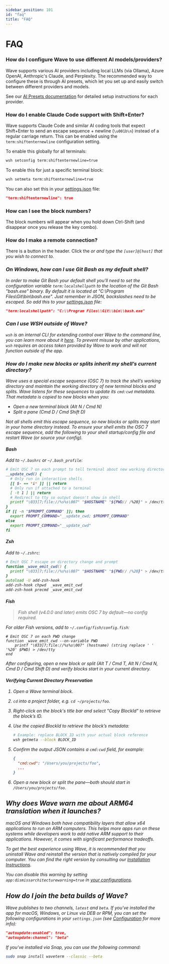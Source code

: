 ```yaml
---
sidebar_position: 101
id: "faq"
title: "FAQ"
---
```


# FAQ

### How do I configure Wave to use different AI models/providers?

Wave supports various AI providers including local LLMs (via Ollama), Azure OpenAI, Anthropic's Claude, and Perplexity. The recommended way to configure these is through AI presets, which let you set up and easily switch between different providers and models.

See our [AI Presets documentation](/ai-presets) for detailed setup instructions for each provider.

### How do I enable Claude Code support with Shift+Enter?

Wave supports Claude Code and similar AI coding tools that expect Shift+Enter to send an escape sequence + newline (`\u001b\n`) instead of a regular carriage return. This can be enabled using the `term:shiftenternewline` configuration setting.

To enable this globally for all terminals:
```bash
wsh setconfig term:shiftenternewline=true
```

To enable this for just a specific terminal block:
```bash
wsh setmeta term:shiftenternewline=true
```

You can also set this in your [settings.json](./config) file:
```json
"term:shiftenternewline": true
```

### How can I see the block numbers?

The block numbers will appear when you hold down Ctrl-Shift (and disappear once you release the key combo).

### How do I make a remote connection?

There is a button in the header. Click the <i className="fa-sharp fa-laptop"/> or <i className="fa-sharp fa-arrow-right-arrow-left"/>
and type the `[user]@[host]` that you wish to connect to.

### On Windows, how can I use Git Bash as my default shell?

In order to make Git Bash your default shell you'll need to set the configuration variable `term:localshellpath` to
the location of the Git Bash "bash.exe" binary. By default it is located at "C:\Program Files\Git\bin\bash.exe".
Just remember in JSON, backslashes need to be escaped. So add this to your [settings.json](./config) file:

```json
"term:localshellpath": "C:\\Program Files\\Git\\bin\\bash.exe"
```

### Can I use WSH outside of Wave?

`wsh` is an internal CLI for extending control over Wave to the command line, you can learn more about it [here](./wsh). To prevent misuse by other applications, `wsh` requires an access token provided by Wave to work and will not function outside of the app.

### How do I make new blocks or splits inherit my shell’s current directory?

Wave uses a special escape sequence (OSC 7) to track the shell’s working directory and maintain the working directory of new terminal blocks and splits. Wave listens for these sequences to update its `cmd:cwd` metadata. That metadata is copied to new blocks when you:

- Open a new terminal block (Alt N / Cmd N)
- Split a pane (Cmd D / Cmd Shift D)

Not all shells emit this escape sequence, so new blocks or splits may start in your home directory instead. To ensure your shell emits the OSC 7 escape sequence, add the following to your shell startup/config file and restart Wave (or source your config).

#### Bash

Add to `~/.bashrc` or `~/.bash_profile`:

```bash
# Emit OSC 7 on each prompt to tell terminal about new working directory
__update_cwd() {
  # Only run in interactive shells
  [[ $- == *i* ]] || return
  # Only run if attached to a terminal
  [ -t 1 ] || return
  # Redirect to tty so output doesn't show in shell
  printf "\033]7;file://%s%s\007" "$HOSTNAME" "${PWD// /%20}" > /dev/tty
}
if [[ -n "$PROMPT_COMMAND" ]]; then
  export PROMPT_COMMAND="__update_cwd; $PROMPT_COMMAND"
else
  export PROMPT_COMMAND="__update_cwd"
fi
```

#### Zsh

Add to `~/.zshrc`:

```zsh
# Emit OSC 7 escape on directory change and prompt
function _wave_emit_cwd() {
  printf "\033]7;file://%s%s\007" "$HOSTNAME" "${PWD// /%20}" > /dev/tty
}
autoload -U add-zsh-hook
add-zsh-hook chpwd  _wave_emit_cwd
add-zsh-hook precmd _wave_emit_cwd
```

#### Fish

> Fish shell (v4.0.0 and later) emits OSC 7 by default—no config required.

For older Fish versions, add to `~/.config/fish/config.fish`:

```fish
# Emit OSC 7 on each PWD change
function _wave_emit_cwd --on-variable PWD
    printf "\033]7;file://%s%s\007" (hostname) (string replace ' ' '%20' $PWD) > /dev/tty
end
```

After configuring, open a new block or split (Alt T / Cmd T, Alt N / Cmd N, Cmd D / Cmd Shift D) and verify blocks start in your current directory.

#### Verifying Current Directory Preservation

1. Open a Wave terminal block.
2. `cd` into a project folder, e.g. `cd ~/projects/foo`.
3. Right-click on the block's title bar and select "Copy BlockId" to retrieve the block’s ID.
4. Use the copied BlockId to retrieve the block’s metadata:

   ```bash
   # Example: replace BLOCK_ID with your actual block reference
   wsh getmeta --block BLOCK_ID
   ```

5. Confirm the output JSON contains a `cmd:cwd` field, for example:

   ```json
   {
     "cmd:cwd": "/Users/you/projects/foo",
     ...
   }
   ```

6. Open a new block or split the pane—both should start in `/Users/you/projects/foo`.

## Why does Wave warn me about ARM64 translation when it launches?

macOS and Windows both have compatibility layers that allow x64 applications to run on ARM computers. This helps more apps run on these systems while developers work to add native ARM support to their applications. However, it comes with significant performance tradeoffs.

To get the best experience using Wave, it is recommended that you uninstall Wave and reinstall the version that is natively compiled for your computer. You can find the right version by consulting our [Installation Instructions](./gettingstarted#installation).

You can disable this warning by setting `app:dismissarchitecturewarning=true` in [your configurations](./config).

## How do I join the beta builds of Wave?

Wave publishes to two channels, `latest` and `beta`. If you've installed the app for macOS, Windows, or Linux via DEB or RPM, you can set the following configurations in your `settings.json` (see [Configuration](./config) for more info):

```json
"autoupdate:enabled": true,
"autoupdate:channel": "beta"
```

If you've installed via Snap, you can use the following command:

```sh
sudo snap install waveterm --classic --beta
```
